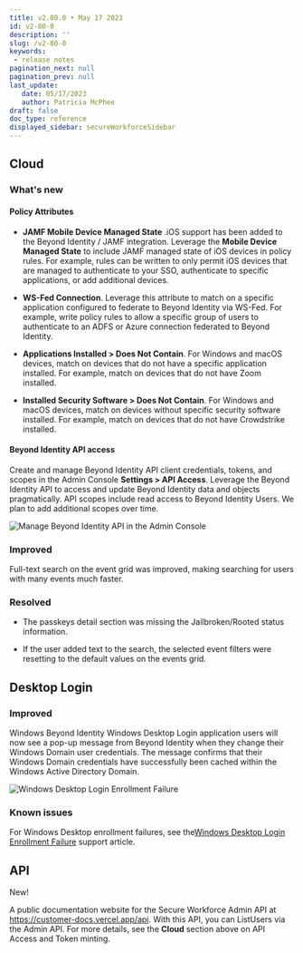 ```yaml
---
title: v2.80.0 • May 17 2023
id: v2-80-0
description: ''
slug: /v2-80-0 
keywords: 
 - release notes
pagination_next: null
pagination_prev: null
last_update: 
   date: 05/17/2023
   author: Patricia McPhee
draft: false
doc_type: reference
displayed_sidebar: secureWorkforceSidebar
---
```




## Cloud

### What's new

#### Policy Attributes

- **JAMF Mobile Device Managed State** .iOS support has been added to the Beyond Identity / JAMF integration. Leverage the <strong>Mobile Device Managed State</strong>&nbsp;to include JAMF managed state of iOS devices in policy rules. For example, rules can be written to only permit iOS devices that are managed to authenticate to your SSO, authenticate to specific applications, or add additional devices.

- **WS-Fed Connection**. Leverage this attribute to match on a specific application configured to federate to Beyond Identity via WS-Fed. For example, write policy rules to allow a specific group of users to authenticate to an ADFS or Azure connection federated to Beyond Identity.

- **Applications Installed &gt; Does Not Contain**. For Windows and macOS devices, match on devices that do not have a specific application installed. For example, match on devices that do not have Zoom installed.

- **Installed Security Software &gt; Does Not Contain**. For Windows and macOS devices, match on devices without specific security software installed. For example, match on devices that do not have Crowdstrike installed.

#### Beyond Identity API access 

Create and manage Beyond Identity API client credentials, tokens, and scopes in the Admin Console <strong>Settings &gt; API Access</strong>. Leverage the Beyond Identity API to access and update Beyond Identity data and objects pragmatically. API scopes include read access to Beyond Identity Users. We plan to add additional scopes over time.

![Manage Beyond Identity API in the Admin Console](../images/admin-console-manage-api.png)


### Improved 

Full-text search on the event grid was improved, making searching for users with
  many events much faster.

### Resolved

- The passkeys detail section was missing the Jailbroken/Rooted status information.

- If the user added text to the search, the selected event filters were resetting to the default values on the events grid.


## Desktop Login


### Improved

Windows Beyond Identity Windows Desktop Login application users will now see a pop-up message from Beyond Identity when they change their Windows Domain user  credentials. The message confirms that their Windows Domain credentials have successfully been cached within the Windows Active Directory Domain.

![Windows Desktop Login Enrollment Failure](../images/credential-change-confirmation-message.png)





### Known issues

For Windows Desktop enrollment failures, see the<a href="https://support.beyondidentity.com/hc/en-us/articles/14510599143703">Windows Desktop Login Enrollment Failure</a> support article.


## API 

<span className="changelog-tag" data-tag="New">New!</span>

A public documentation website for the Secure Workforce Admin API at https://customer-docs.vercel.app/api. With this API, you can ListUsers via the Admin API. For more details, see the **Cloud** section above on API Access and Token minting.



